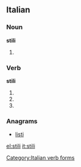==Italian==

===Noun===
'''stili''' {{m}}

# {{plural of|[[stile]]|lang=Italian}}

===Verb===
'''stili'''

# {{form of|[[second-person|Second-person]] [[singular]] [[present tense]]|stilare|lang=Italian}}
# {{form of|[[first-person|First-person]] singular, second-person singular and [[third-person]] singular [[present subjunctive]]|stilare|lang=Italian}}
# {{form of|Third-person singular [[imperative]]|stilare|lang=Italian}}

===Anagrams===
* [[listi#Italian|listi]]

[[Category:Italian verb forms]]

[[el:stili]]
[[it:stili]]